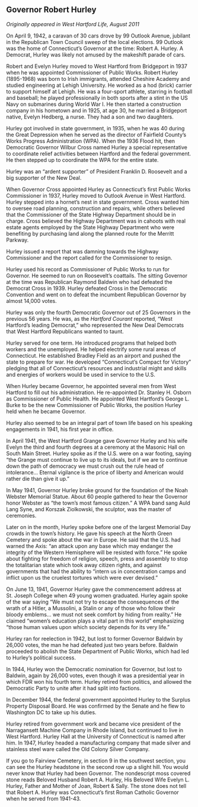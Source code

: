 ## Governor Robert Hurley {-}

*Originally appeared in West Hartford Life, August 2011*

On April 9, 1942, a caravan of 30 cars drove by 99 Outlook Avenue, jubilant in the Republican Town Council sweep of the local elections. 99 Outlook was the home of Connecticut’s Governor at the time: Robert A. Hurley. A Democrat, Hurley was likely not amused by the makeshift parade of cars.

Robert and Evelyn Hurley moved to West Hartford from Bridgeport in 1937 when he was appointed Commissioner of Public Works. Robert Hurley (1895-1968) was born to Irish immigrants, attended Cheshire Academy and studied engineering at Lehigh University. He worked as a hod (brick) carrier to support himself at Lehigh. He was a four-sport athlete, starring in football and baseball; he played professionally in both sports after a stint in the US Navy on submarines during World War I. He then started a construction company in his hometown and in 1925, at age 30, he married a Bridgeport native, Evelyn Hedberg, a nurse. They had a son and two daughters.

Hurley got involved in state government, in 1935, when he was 40 during the Great Depression when he served as the director of Fairfield County’s Works Progress Administration (WPA). When the 1936 Flood hit, then Democratic Governor Wilbur Cross named Hurley a special representative to coordinate relief activities between Hartford and the federal government. He then stepped up to coordinate the WPA for the entire state.

Hurley was an “ardent supporter” of President Franklin D. Roosevelt and a big supporter of the New Deal.

When Governor Cross appointed Hurley as Connecticut’s first Public Works Commissioner in 1937, Hurley moved to Outlook Avenue in West Hartford. Hurley stepped into a hornet’s nest in state government. Cross wanted him to oversee road planning, construction and repairs, while others believed that the Commissioner of the State Highway Department should be in charge. Cross believed the Highway Department was in cahoots with real estate agents employed by the State Highway Department who were benefiting by purchasing land along the planned route for the Merritt Parkway.

Hurley issued a report that was damning towards the Highway Commissioner and the report called for the Commissioner to resign.

Hurley used his record as Commissioner of Public Works to run for Governor. He seemed to run on Roosevelt’s coattails. The sitting Governor at the time was Republican Raymond Baldwin who had defeated the Democrat Cross in 1939. Hurley defeated Cross in the Democratic Convention and went on to defeat the incumbent Republican Governor by almost 14,000 votes.

Hurley was only the fourth Democratic Governor out of 25 Governors in the previous 56 years. He was, as the *Hartford Courant* reported, “West Hartford’s leading Democrat,” who represented the New Deal Democrats that West Hartford Republicans wanted to taunt.

Hurley served for one term. He introduced programs that helped both workers and the unemployed. He helped electrify some rural areas of Connecticut. He established Bradley Field as an airport and pushed the state to prepare for war. He developed “Connecticut’s Compact for Victory” pledging that all of Connecticut’s resources and industrial might and skills and energies of workers would be used in service to the U.S.

When Hurley became Governor, he appointed several men from West Hartford to fill out his administration. He re-appointed Dr. Stanley H. Osborn as Commissioner of Public Health. He appointed West Hartford’s George L. Burke to be the new Commissioner of Public Works, the position Hurley held when he became Governor.

Hurley also seemed to be an integral part of town life based on his speaking engagements in 1941, his first year in office.

In April 1941, the West Hartford Grange gave Governor Hurley and his wife Evelyn the third and fourth degrees at a ceremony at the Masonic Hall on South Main Street. Hurley spoke as if the U.S. were on a war footing, saying “the Grange must continue to live up to its ideals, but if we are to continue down the path of democracy we must crush out the rule head of intolerance... Eternal vigilance is the price of liberty and American would rather die than give it up.”

In May 1941, Governor Hurley broke ground for the foundation of the Noah Webster Memorial Statue. About 60 people gathered to hear the Governor honor Webster as “the town’s most famous citizen.” A WPA band sang Auld Lang Syne, and Korszak Ziolkowski, the sculptor, was the master of ceremonies.

Later on in the month, Hurley spoke before one of the largest Memorial Day crowds in the town’s history. He gave his speech at the North Green Cemetery and spoke about the war in Europe. He said that the U.S. had warned the Axis: “an attack upon any base which may endanger the integrity of the Western Hemisphere will be resisted with force.” He spoke about fighting for freedom of religion, speech, press and assembly to stop the totalitarian state which took away citizen rights, and against governments that had the ability to “intern us in concentration camps and inflict upon us the cruelest tortures which were ever devised.”

On June 13, 1941, Governor Hurley gave the commencement address at St. Joseph College when 49 young women graduated. Hurley again spoke of the war saying “We must not try to escape the consequences of the wrath of a Hitler, a Mussolini, a Stalin or any of those who follow their bloody emblems... we must not seek comfort by hiding from reality.” He claimed “women’s education plays a vital part in this world” emphasizing “those human values upon which society depends for its very life.”

Hurley ran for reelection in 1942, but lost to former Governor Baldwin by 26,000 votes, the man he had defeated just two years before. Baldwin proceeded to abolish the State Department of Public Works, which had led to Hurley’s political success.

In 1944, Hurley won the Democratic nomination for Governor, but lost to Baldwin, again by 26,000 votes, even though it was a presidential year in which FDR won his fourth term. Hurley retired from politics, and allowed the Democratic Party to unite after it had split into factions.

In December 1944, the federal government appointed Hurley to the Surplus Property Disposal Board. He was confirmed by the Senate and he flew to Washington DC to take up his duties.

Hurley retired from government work and became vice president of the Narragansett Machine Company in Rhode Island, but continued to live in West Hartford. Hurley Hall at the University of Connecticut is named after him. In 1947, Hurley headed a manufacturing company that made silver and stainless steel ware called the Old Colony Silver Company.

If you go to Fairview Cemetery, in section 9 in the southwest section, you can see the Hurley headstone in the second row up a slight hill. You would never know that Hurley had been Governor. The nondescript moss covered stone reads Beloved Husband Robert A. Hurley, His Beloved Wife Evelyn L. Hurley, Father and Mother of Joan, Robert & Sally. The stone does not tell that Robert A. Hurley was Connecticut’s first Roman Catholic Governor when he served from 1941-43.
